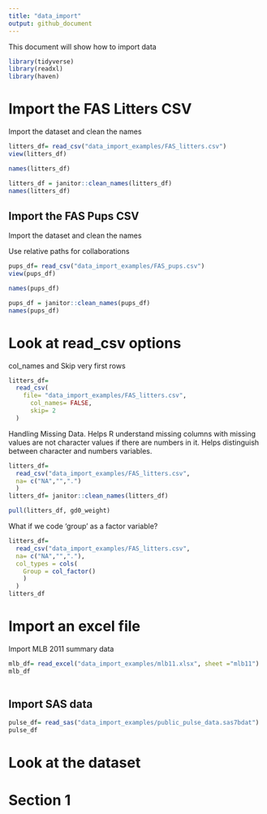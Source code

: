 ```yaml
---
title: "data_import"
output: github_document
---
```

This document will show how to import data 



```r
library(tidyverse)
library(readxl)
library(haven)
```

# Import the FAS Litters CSV 

Import the dataset and clean the names
```r
litters_df= read_csv("data_import_examples/FAS_litters.csv")
view(litters_df)

names(litters_df)

litters_df = janitor::clean_names(litters_df)
names(litters_df)
```

## Import the FAS Pups CSV 

Import the dataset and clean the names

Use relative paths for collaborations

```r
pups_df= read_csv("data_import_examples/FAS_pups.csv")
view(pups_df)

names(pups_df)

pups_df = janitor::clean_names(pups_df)
names(pups_df)
```


# Look at read_csv options 

col_names and Skip very first rows 

```r
litters_df= 
  read_csv(
    file= "data_import_examples/FAS_litters.csv",
      col_names= FALSE, 
      skip= 2
  )
```

Handling Missing Data. Helps R understand missing columns with missing values are not character values if there are numbers in it. Helps distinguish between character and numbers variables. 

```r
litters_df= 
  read_csv("data_import_examples/FAS_litters.csv",
  na= c("NA","",".")
  )
litters_df= janitor::clean_names(litters_df)

pull(litters_df, gd0_weight)
```

What if we code 'group' as a factor variable?

```r
litters_df= 
  read_csv("data_import_examples/FAS_litters.csv",
  na= c("NA","","."),
  col_types = cols(
    Group = col_factor()
    )
  )
litters_df
```

# Import an excel file 

Import MLB 2011 summary data 
```r

mlb_df= read_excel("data_import_examples/mlb11.xlsx", sheet ="mlb11")
mlb_df
  
```

## Import SAS data

```r
pulse_df= read_sas("data_import_examples/public_pulse_data.sas7bdat")
pulse_df
```


# Look at the dataset

# Section 1